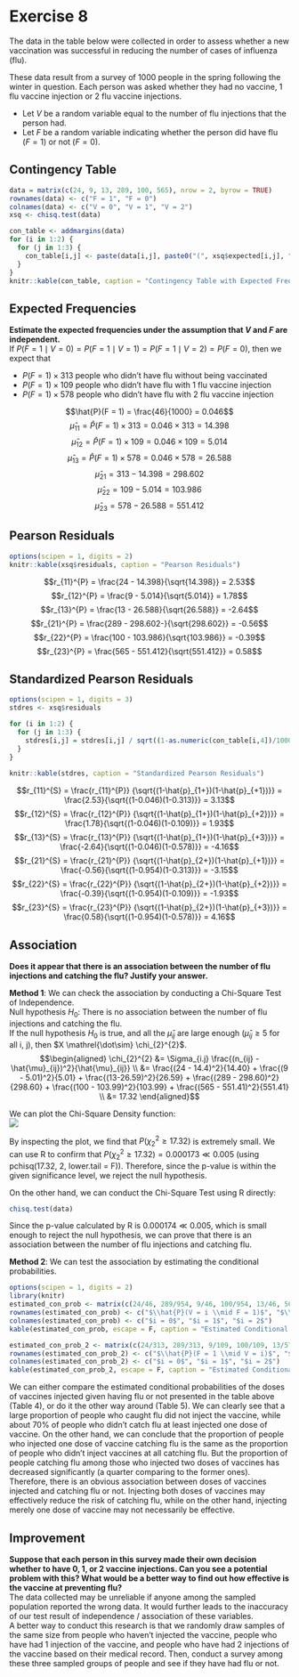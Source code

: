 # Exercise 8

The data in the table below were collected in order to assess whether a new vaccination was
successful in reducing the number of cases of influenza (flu).

These data result from a survey of 1000 people in the spring following the winter in question. Each
person was asked whether they had no vaccine, 1 flu vaccine injection or 2 flu vaccine injections.

* Let $V$ be a random variable equal to the number of flu injections that the person had.
* Let $F$ be a random variable indicating whether the person did have flu ($F = 1$) or not ($F = 0$).

## Contingency Table
```r
data = matrix(c(24, 9, 13, 289, 100, 565), nrow = 2, byrow = TRUE)
rownames(data) <- c("F = 1", "F = 0")
colnames(data) <- c("V = 0", "V = 1", "V = 2")
xsq <- chisq.test(data)

con_table <- addmargins(data)
for (i in 1:2) {
  for (j in 1:3) {
    con_table[i,j] <- paste(data[i,j], paste0("(", xsq$expected[i,j], ")"))
  }
}
knitr::kable(con_table, caption = "Contingency Table with Expected Frequencies")
```

## Expected Frequencies 
**Estimate the expected frequencies under the assumption that $V$ and $F$ are independent.** \
If $P(F = 1 \mid V = 0) = P(F = 1 \mid V = 1) = P(F = 1 \mid V = 2) = P(F = 0)$, then we expect that

* $P(F = 1) \times 313$ people who didn't have flu without being vaccinated
* $P(F = 1) \times 109$ people who didn't have flu with $1$ flu vaccine injection
* $P(F = 1) \times 578$ people who didn't have flu with $2$ flu vaccine injection

$$\hat{P}(F = 1) = \frac{46}{1000} = 0.046$$
$$\hat{\mu}_{11} = \hat{P}(F = 1) \times 313 = 0.046 \times 313 = 14.398$$
$$\hat{\mu}_{12} = \hat{P}(F = 1) \times 109 = 0.046 \times 109 = 5.014$$
$$\hat{\mu}_{13} = \hat{P}(F = 1) \times 578 = 0.046 \times 578 = 26.588$$
$$\hat{\mu}_{21} = 313 - 14.398 = 298.602$$
$$\hat{\mu}_{22} = 109 - 5.014 = 103.986$$
$$\hat{\mu}_{23} = 578 - 26.588 = 551.412$$

## Pearson Residuals
```r
options(scipen = 1, digits = 2)
knitr::kable(xsq$residuals, caption = "Pearson Residuals")
```

$$r_{11}^{P} = \frac{24 - 14.398}{\sqrt{14.398}} = 2.53$$
$$r_{12}^{P} = \frac{9 - 5.014}{\sqrt{5.014}} = 1.78$$
$$r_{13}^{P} = \frac{13 - 26.588}{\sqrt{26.588}} = -2.64$$
$$r_{21}^{P} = \frac{289 - 298.602-}{\sqrt{298.602}} = -0.56$$
$$r_{22}^{P} = \frac{100 - 103.986}{\sqrt{103.986}} = -0.39$$
$$r_{23}^{P} = \frac{565 - 551.412}{\sqrt{551.412}} = 0.58$$

##  Standardized Pearson Residuals
```r
options(scipen = 1, digits = 3)
stdres <- xsq$residuals

for (i in 1:2) {
  for (j in 1:3) {
    stdres[i,j] = stdres[i,j] / sqrt((1-as.numeric(con_table[i,4])/1000)*(1-as.numeric(con_table[3,j])/1000))
  }
}  
  
knitr::kable(stdres, caption = "Standardized Pearson Residuals")
```

$$r_{11}^{S} = \frac{r_{11}^{P}} {\sqrt{(1-\hat{p}_{1+})(1-\hat{p}_{+1})}} = \frac{2.53}{\sqrt{(1-0.046)(1-0.313)}} = 3.13$$
$$r_{12}^{S} = \frac{r_{12}^{P}} {\sqrt{(1-\hat{p}_{1+})(1-\hat{p}_{+2})}} = \frac{1.78}{\sqrt{(1-0.046)(1-0.109)}} = 1.93$$
$$r_{13}^{S} = \frac{r_{13}^{P}} {\sqrt{(1-\hat{p}_{1+})(1-\hat{p}_{+3})}} = \frac{-2.64}{\sqrt{(1-0.046)(1-0.578)}} = -4.16$$
$$r_{21}^{S} = \frac{r_{21}^{P}} {\sqrt{(1-\hat{p}_{2+})(1-\hat{p}_{+1})}} = \frac{-0.56}{\sqrt{(1-0.954)(1-0.313)}} = -3.15$$
$$r_{22}^{S} = \frac{r_{22}^{P}} {\sqrt{(1-\hat{p}_{2+})(1-\hat{p}_{+2})}} = \frac{-0.39}{\sqrt{(1-0.954)(1-0.109)}} = -1.93$$
$$r_{23}^{S} = \frac{r_{23}^{P}} {\sqrt{(1-\hat{p}_{2+})(1-\hat{p}_{+3})}} = \frac{0.58}{\sqrt{(1-0.954)(1-0.578)}} = 4.16$$

## Association
**Does it appear that there is an association between the number of flu injections and catching the flu? Justify your answer.** \

**Method 1**: We can check the association by conducting a Chi-Square Test of Independence. \
Null hypothesis $H_0$: There is no association between the number of flu injections and catching the flu. \
If the null hypothesis $H_0$ is true, and all the $\hat{\mu}_{ij}$ are large enough ($\hat{\mu}_{ij} \geq 5$ for all i, j), then $X \mathrel{\dot\sim} \chi_{2}^{2}$.
$$\begin{aligned}
  \chi_{2}^{2} &= \Sigma_{i.j} \frac{(n_{ij} - \hat{\mu}_{ij})^2}{\hat{\mu}_{ij}} \\
  &= \frac{(24 - 14.4)^2}{14.40} + \frac{(9 - 5.01)^2}{5.01} + \frac{(13-26.59)^2}{26.59} + \frac{(289 - 298.60)^2}{298.60} + \frac{(100 - 103.99)^2}{103.99} + \frac{(565 - 551.41)^2}{551.41} \\
  &= 17.32
\end{aligned}$$

We can plot the Chi-Square Density function: \
![](unnamed-chunk-6-1.png)
 
By inspecting the plot, we find that $P(\chi_{2}^{2} \geq 17.32)$ is extremely small. We can use R to confirm that $P(\chi_{2}^{2} \geq 17.32) = 0.000173 \ll 0.005$ (using pchisq(17.32, 2, lower.tail = F)). Therefore, since the p-value is within the given significance level, we reject the null hypothesis.

On the other hand, we can conduct the Chi-Square Test using R directly:
```r
chisq.test(data)
```
Since the p-value calculated by R is $0.000174 \ll 0.005$, which is small enough to reject the null hypothesis, we can prove that there is an association between the number of flu injections and catching flu. \

**Method 2**: We can test the association by estimating the conditional probabilities.
```r
options(scipen = 1, digits = 2)
library(knitr)
estimated_con_prob <- matrix(c(24/46, 289/954, 9/46, 100/954, 13/46, 565/954), nrow = 2)
rownames(estimated_con_prob) <- c("$\\hat{P}(V = i \\mid F = 1)$", "$\\hat{P}(V = i \\mid F = 0)$")
colnames(estimated_con_prob) <- c("$i = 0$", "$i = 1$", "$i = 2$")
kable(estimated_con_prob, escape = F, caption = "Estimated Conditional Probabilities of the Number of Doses of Vaccines Injected Given Catching the Flu or Not")

estimated_con_prob_2 <- matrix(c(24/313, 289/313, 9/109, 100/109, 13/578, 565/578), nrow = 2)
rownames(estimated_con_prob_2) <- c("$\\hat{P}(F = 1 \\mid V = i)$", "$\\hat{P}(F = 0 \\mid V = i)$")
colnames(estimated_con_prob_2) <- c("$i = 0$", "$i = 1$", "$i = 2$")
kable(estimated_con_prob_2, escape = F, caption = "Estimated Conditional Probabilities of Catching the Flu or Not Given Number of Doses of Vaccines Injected")
```

We can either compare the estimated conditional probabilities of the doses of vaccines injected given having flu or not presented in the table above (Table 4), or do it the other way around (Table 5). We can clearly see that a large proportion of people who caught flu did not inject the vaccine, while about $70\%$ of people who didn't catch flu at least injected one dose of vaccine. On the other hand, we can conclude that the proportion of people who injected one dose of vaccine catching flu is the same as the proportion of people who didn't inject vaccines at all catching flu. But the proportion of people catching flu among those who injected two doses of vaccines has decreased significantly (a quarter comparing to the former ones). Therefore, there is an obvious association between doses of vaccines injected and catching flu or not. Injecting both doses of vaccines may effectively reduce the risk of catching flu, while on the other hand, injecting merely one dose of vaccine may not necessarily be effective.

## Improvement
**Suppose that each person in this survey made their own decision whether to have $0$, $1$, or $2$ vaccine injections. Can you see a potential problem with this? What would be a better way to find out how effective is the vaccine at preventing flu?** \
The data collected may be unreliable if anyone among the sampled population reported the wrong data. It would further leads to the inaccuracy of our test result of independence / association of these variables.
\
A better way to conduct this research is that we randomly draw samples of the same size from people who haven't injected the vaccine, people who have had 1 injection of the vaccine, and people who have had 2 injections of the vaccine based on their medical record. Then, conduct a survey among these three sampled groups of people and see if they have had flu or not.